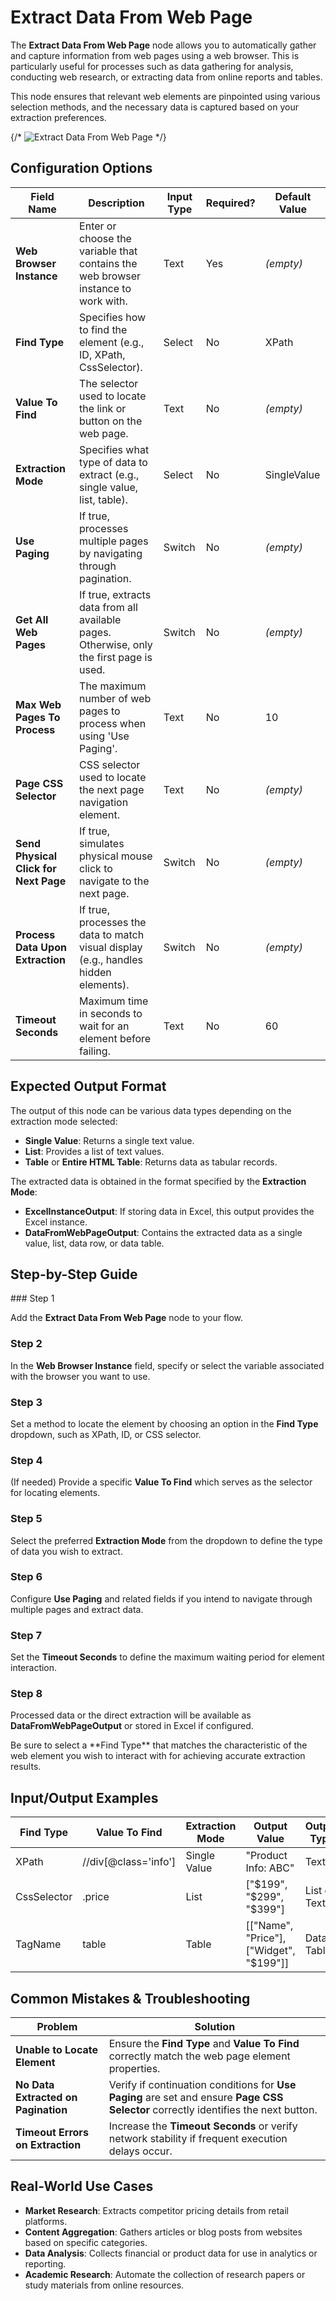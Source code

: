 
# Extract Data From Web Page

The **Extract Data From Web Page** node allows you to automatically gather and capture information from web pages using a web browser. This is particularly useful for processes such as data gathering for analysis, conducting web research, or extracting data from online reports and tables.

This node ensures that relevant web elements are pinpointed using various selection methods, and the necessary data is captured based on your extraction preferences.

{/* ![Extract Data From Web Page](./extract-data-from-web-page.png) */}

## Configuration Options

| Field Name                            | Description                                                                              | Input Type | Required? | Default Value |
| ------------------------------------- | ---------------------------------------------------------------------------------------- | ---------- | --------- | ------------- |
| **Web Browser Instance**              | Enter or choose the variable that contains the web browser instance to work with.        | Text       | Yes       | _(empty)_     |
| **Find Type**                         | Specifies how to find the element (e.g., ID, XPath, CssSelector).                        | Select     | No        | XPath         |
| **Value To Find**                     | The selector used to locate the link or button on the web page.                          | Text       | No        | _(empty)_     |
| **Extraction Mode**                   | Specifies what type of data to extract (e.g., single value, list, table).                | Select     | No        | SingleValue   |
| **Use Paging**                        | If true, processes multiple pages by navigating through pagination.                      | Switch     | No        | _(empty)_     |
| **Get All Web Pages**                 | If true, extracts data from all available pages. Otherwise, only the first page is used. | Switch     | No        | _(empty)_     |
| **Max Web Pages To Process**          | The maximum number of web pages to process when using 'Use Paging'.                      | Text       | No        | 10            |
| **Page CSS Selector**                 | CSS selector used to locate the next page navigation element.                            | Text       | No        | _(empty)_     |
| **Send Physical Click for Next Page** | If true, simulates physical mouse click to navigate to the next page.                    | Switch     | No        | _(empty)_     |
| **Process Data Upon Extraction**      | If true, processes the data to match visual display (e.g., handles hidden elements).     | Switch     | No        | _(empty)_     |
| **Timeout Seconds**                   | Maximum time in seconds to wait for an element before failing.                           | Text       | No        | 60            |

## Expected Output Format

The output of this node can be various data types depending on the extraction mode selected:

- **Single Value**: Returns a single text value.
- **List**: Provides a list of text values.
- **Table** or **Entire HTML Table**: Returns data as tabular records.

The extracted data is obtained in the format specified by the **Extraction Mode**:

- **ExcelInstanceOutput**: If storing data in Excel, this output provides the Excel instance.
- **DataFromWebPageOutput**: Contains the extracted data as a single value, list, data row, or data table.

## Step-by-Step Guide

<Steps>
### Step 1

Add the **Extract Data From Web Page** node to your flow.

### Step 2

In the **Web Browser Instance** field, specify or select the variable associated with the browser you want to use.

### Step 3

Set a method to locate the element by choosing an option in the **Find Type** dropdown, such as XPath, ID, or CSS selector.

### Step 4

(If needed) Provide a specific **Value To Find** which serves as the selector for locating elements.

### Step 5

Select the preferred **Extraction Mode** from the dropdown to define the type of data you wish to extract.

### Step 6

Configure **Use Paging** and related fields if you intend to navigate through multiple pages and extract data.

### Step 7

Set the **Timeout Seconds** to define the maximum waiting period for element interaction.

### Step 8

Processed data or the direct extraction will be available as **DataFromWebPageOutput** or stored in Excel if configured.

</Steps>

<Callout type="info" title="Note">
  Be sure to select a **Find Type** that matches the characteristic of the web
  element you wish to interact with for achieving accurate extraction results.
</Callout>

## Input/Output Examples

| Find Type   | Value To Find        | Extraction Mode | Output Value                            | Output Type  |
| ----------- | -------------------- | --------------- | --------------------------------------- | ------------ |
| XPath       | //div[@class='info'] | Single Value    | "Product Info: ABC"                     | Text         |
| CssSelector | .price               | List            | ["$199", "$299", "$399"]                | List of Text |
| TagName     | table                | Table           | [["Name", "Price"], ["Widget", "$199"]] | Data Table   |

## Common Mistakes & Troubleshooting

| Problem                             | Solution                                                                                                                            |
| ----------------------------------- | ----------------------------------------------------------------------------------------------------------------------------------- |
| **Unable to Locate Element**        | Ensure the **Find Type** and **Value To Find** correctly match the web page element properties.                                     |
| **No Data Extracted on Pagination** | Verify if continuation conditions for **Use Paging** are set and ensure **Page CSS Selector** correctly identifies the next button. |
| **Timeout Errors on Extraction**    | Increase the **Timeout Seconds** or verify network stability if frequent execution delays occur.                                    |

## Real-World Use Cases

- **Market Research**: Extracts competitor pricing details from retail platforms.
- **Content Aggregation**: Gathers articles or blog posts from websites based on specific categories.
- **Data Analysis**: Collects financial or product data for use in analytics or reporting.
- **Academic Research**: Automate the collection of research papers or study materials from online resources.
